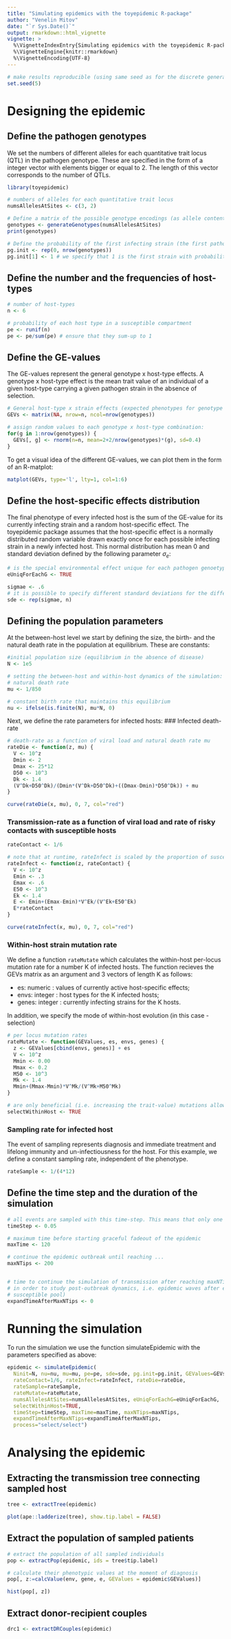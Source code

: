 ```yaml
---
title: "Simulating epidemics with the toyepidemic R-package"
author: "Venelin Mitov"
date: "`r Sys.Date()`"
output: rmarkdown::html_vignette
vignette: >
  %\VignetteIndexEntry{Simulating epidemics with the toyepidemic R-package}
  %\VignetteEngine{knitr::rmarkdown}
  %\VignetteEncoding{UTF-8}
---
```


```r
# make results reproducible (using same seed as for the discrete generation case)
set.seed(5)
```


# Designing the epidemic

## Define the pathogen genotypes
We set the numbers of different alleles for each quantitative trait locus (QTL) in the pathogen genotype. These are specified in the form of a integer vector with elements bigger or equal to 2. The length of this vector corresponds to the number of QTLs.
```r
library(toyepidemic)

# numbers of alleles for each quantitative trait locus
numsAllelesAtSites <- c(3, 2)

# Define a matrix of the possible genotype encodings (as allele contents).
genotypes <- generateGenotypes(numsAllelesAtSites)
print(genotypes)

# Define the probability of the first infecting strain (the first pathogen strain starting the epidemic)
pg.init <- rep(0, nrow(genotypes))
pg.init[1] <- 1 # we specify that 1 is the first strain with probability 1.
```

## Define the number and the frequencies of host-types
```r
# number of host-types
n <- 6

# probability of each host type in a susceptible compartment 
pe <- runif(n)
pe <- pe/sum(pe) # ensure that they sum-up to 1
```

## Define the GE-values
The GE-values represent the general genotype x host-type effects. A genotype x host-type effect is the mean trait value of an individual of a given host-type carrying a given pathogen strain in the absence of selection. 
```r
# General host-type x strain effects (expected phenotypes for genotype by environment combinations)
GEVs <- matrix(NA, nrow=n, ncol=nrow(genotypes))

# assign random values to each genotype x host-type combination:
for(g in 1:nrow(genotypes)) {
  GEVs[, g] <- rnorm(n=n, mean=2+2/nrow(genotypes)*(g), sd=0.4)
}
```

To get a visual idea of the different GE-values, we can plot them in the form of an R-matplot:
```r
matplot(GEVs, type='l', lty=1, col=1:6)
```

## Define the host-specific effects distribution
The final phenotype of every infected host is the sum of the GE-value for its currently infecting strain and a random host-specific effect. The toyepidemic package assumes that the host-specific effect is a normally distributed random variable drawn exactly once for each possible infecting strain in a newly infected host. This normal distribution has mean 0 and standard deviation defined by the following parameter $\sigma_e$:

```r
# is the special environmental effect unique for each pathogen genoetype in an individual
eUniqForEachG <- TRUE

sigmae <- .6
# it is possible to specify different standard deviations for the different host-types, i.e. different host-types exhibit stronger or weaker effect on the trait. For this example we keep them fixed for all host-types.
sde <- rep(sigmae, n)
```

## Defining the population parameters
At the between-host level we start by defining the size, the birth- and the natural death rate in the population at equilibrium. These are constants:
```r
#initial population size (equilibrium in the absence of disease)
N <- 1e5

# setting the between-host and within-host dynamics of the simulation:
# natural death rate
mu <- 1/850

# constant birth rate that maintains this equilibrium
nu <- ifelse(is.finite(N), mu*N, 0)
```

Next, we define the rate parameters for infected hosts:
### Infected death-rate
```r
# death-rate as a function of viral load and natural death rate mu
rateDie <- function(z, mu) {
  V <- 10^z
  Dmin <- 2
  Dmax <- 25*12
  D50 <- 10^3
  Dk <- 1.4
  (V^Dk+D50^Dk)/(Dmin*(V^Dk+D50^Dk)+((Dmax-Dmin)*D50^Dk)) + mu
}

curve(rateDie(x, mu), 0, 7, col="red")
```


### Transmission-rate as a function of viral load and rate of risky contacts with susceptible hosts
```r
rateContact <- 1/6

# note that at runtime, rateInfect is scaled by the proportion of susceptible hosts
rateInfect <- function(z, rateContact) {
  V <- 10^z
  Emin <- .3
  Emax <- .6
  E50 <- 10^3
  Ek <- 1.4
  E <- Emin+(Emax-Emin)*V^Ek/(V^Ek+E50^Ek)
  E*rateContact
}

curve(rateInfect(x, mu), 0, 7, col="red")
```

### Within-host strain mutation rate
We define a function ```rateMutate``` which calculates the within-host per-locus mutation rate for a number K of infected hosts. The function recieves the GEVs matrix as an argument and 3 vectors of length K as follows: 

- es: numeric : values of currently active host-specific effects;
- envs: integer : host types for the K infected hosts;
- genes: integer : currently infecting strains for the K hosts.

In addition, we specify the mode of within-host evolution (in this case - selection)
```r
# per locus mutation rates
rateMutate <- function(GEValues, es, envs, genes) {
  z <- GEValues[cbind(envs, genes)] + es
  V <- 10^z
  Mmin <- 0.00
  Mmax <- 0.2
  M50 <- 10^3
  Mk <- 1.4
  Mmin+(Mmax-Mmin)*V^Mk/(V^Mk+M50^Mk)
}

# are only beneficial (i.e. increasing the trait-value) mutations allowed
selectWithinHost <- TRUE
```

### Sampling rate for infected host
The event of sampling represents diagnosis and immediate treatment and lifelong immunity and un-infectiousness for the host. For this example, we define a constant sampling rate, independent of the phenotype. 
```r
rateSample <- 1/(4*12)
```

## Define the time step and the duration of the simulation
```r
# all events are sampled with this time-step. This means that only one event can happen for an infected host within every next interval of 0.05 (arbitrary time units).
timeStep <- 0.05

# maximum time before starting graceful fadeout of the epidemic
maxTime <- 120

# continue the epidemic outbreak until reaching ...
maxNTips <- 200


# time to continue the simulation of transmission after reaching maxNTips (this was introduced
# in order to study post-outbreak dynamics, i.e. epidemic waves after exhaustion of the
# susceptible pool)
expandTimeAfterMaxNTips <- 0
```

# Running the simulation
To run the simulation we use the function simulateEpidemic with the parameters specified as above:
```r
epidemic <- simulateEpidemic(
  Ninit=N, nu=nu, mu=mu, pe=pe, sde=sde, pg.init=pg.init, GEValues=GEVs,
  rateContact=1/6, rateInfect=rateInfect, rateDie=rateDie,
  rateSample=rateSample,
  rateMutate=rateMutate,
  numsAllelesAtSites=numsAllelesAtSites, eUniqForEachG=eUniqForEachG,
  selectWithinHost=TRUE,
  timeStep=timeStep, maxTime=maxTime, maxNTips=maxNTips,
  expandTimeAfterMaxNTips=expandTimeAfterMaxNTips,
  process="select/select")
```

# Analysing the epidemic
## Extracting the transmission tree connecting sampled host
```r
tree <- extractTree(epidemic)

plot(ape::ladderize(tree), show.tip.label = FALSE)
```

## Extract the population of sampled patients
```r
# extract the population of all sampled individuals
pop <- extractPop(epidemic, ids = tree$tip.label)

# calculate their phenotypic values at the moment of diagnosis
pop[, z:=calcValue(env, gene, e, GEValues = epidemic$GEValues)]

hist(pop[, z])
```

## Extract donor-recipient couples
```r
drc1 <- extractDRCouples(epidemic)
```
